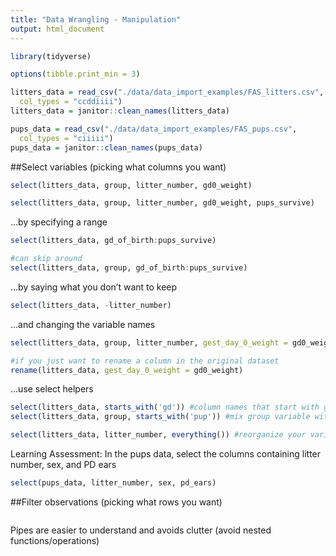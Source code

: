 ```yaml
---
title: "Data Wrangling - Manipulation"
output: html_document
---
```


```r

library(tidyverse)

options(tibble.print_min = 3)

litters_data = read_csv("./data/data_import_examples/FAS_litters.csv",
  col_types = "ccddiiii")
litters_data = janitor::clean_names(litters_data)

pups_data = read_csv("./data/data_import_examples/FAS_pups.csv",
  col_types = "ciiiii")
pups_data = janitor::clean_names(pups_data)

```

##Select variables (picking what columns you want)

```r
select(litters_data, group, litter_number, gd0_weight)

select(litters_data, group, litter_number, gd0_weight, pups_survive)


```

...by specifying a range

```r
select(litters_data, gd_of_birth:pups_survive)

#can skip around
select(litters_data, group, gd_of_birth:pups_survive)

```

...by saying what you don't want to keep

```r
select(litters_data, -litter_number)
```

...and changing the variable names

```r
select(litters_data, group, litter_number, gest_day_0_weight = gd0_weight)

#if you just want to rename a column in the original dataset
rename(litters_data, gest_day_0_weight = gd0_weight)
```

...use select helpers

```r
select(litters_data, starts_with('gd')) #column names that start with gd
select(litters_data, group, starts_with('pup')) #mix group variable with variables that start with gd

select(litters_data, litter_number, everything()) #reorganize your variables
```

Learning Assessment: In the pups data, select the columns containing litter number, sex, and PD ears

```r
select(pups_data, litter_number, sex, pd_ears)
```


##Filter observations (picking what rows you want)

```r

```





Pipes are easier to understand and avoids clutter (avoid nested functions/operations)
